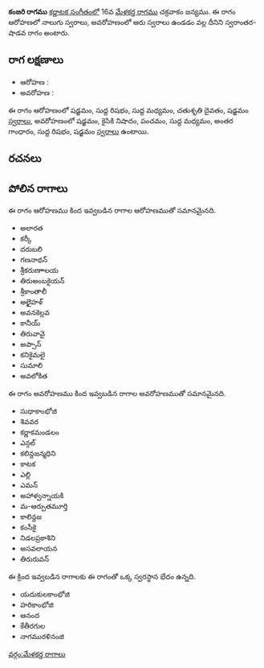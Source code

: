 {{Infobox ragam
	| name          	= కంజరి
	| synonym	    	= 
	| mela          	= 
	| chakra        	= 
	| janaka        	= 
	| type          	= స్వరాంతర-శాడవ
	| arohanam      	= {{svaraC|S|R1|M1|D2|S'}} 
	| avarohanam    	= {{svaraC|S'|N2|P|M1|G3|R1|S}}
	| jeeva         	=
	| chhaya        	=
	| nyasa         	=
	| vishesha      	= 
	| equivalent  		= 
}}
{{కర్ణాటక సంగీత రాగాలు}}
'''కంజరి రాగము''' [[కర్ణాటక సంగీతం]]లో 16వ [[మేళకర్త రాగము]] చక్రవాకం జన్యము.  ఈ రాగం ఆరోహణలో నాలుగు స్వరాలు, అవరోహణంలో ఆరు స్వరాలు ఉండడం వల్ల దీనిని స్వరాంతర-షాడవ రాగం అంటారు.


==రాగ లక్షణాలు==


* ఆరోహణ : {{svaraC|S|R1|M1|D2|S'}} 
* అవరోహణ : {{svaraC|S'|N2|P|M1|G3|R1|S}}

ఈ రాగం ఆరోహణంలో షడ్జమం, సుద్ద రిషభం, సుద్ద మధ్యమం, చతుశృతి దైవతం, షడ్జమం [[స్వరాలు]], అవరోహణంలో షడ్జమం, కైసికి నిషాదం, పంచమం, సుద్ద మధ్యమం, అంతర గాంధారం, సుద్ద రిషభం, షడ్జమం [[స్వరాలు]] ఉంటాయి.

==రచనలు==



==పోలిన రాగాలు==
ఈ రాగం ఆరోహణము కింద ఇవ్వబడిన రాగాల ఆరోహణముతో సమానమైనది.
* అలారత
* కర్కీ
* దరుబలి
* గణనాథన్
* శ్రీకరుణాాలయ
* తిరుఅంబకైయన్
* శ్రీకాంతాలీ
* అలైైహళ్
* అవనకెల్లవ
* కానీయ్
* తిరువావై
* అప్సాన్
* కనికైమలై
* సుమాలి
* అవలోకిత

ఈ రాగం అవరోహణము కింద ఇవ్వబడిన రాగాల అవరోహణముతో సమానమైనది.
* సుధాకాంభోజి
* శివవర
* కర్ణాకమండలం
* ఎన్గల్
* కలిన్దజన్మధిని
* కాటక
* ఎల్లి
* ఎమన్
* అహాళ్వన్నాయకి
* మ-ఆర్పుతమూర్తి
* కాలిన్దజ
* కంసీకై
* నిడలప్రకాశిని
* అసవలాయన
* తిరురువన్

ఈ క్రింద ఇవ్వబడిన రాగాలకు ఈ రాగంతో ఒక్క స్వరస్థాన భేదం ఉన్నది.
* యదుకులకాంభోజి
* హరికాంభోజి
* ఆనంద
* కేతీరగుల
* నాగమురళినంజి



[[వర్గం:మేళకర్త రాగాలు]]